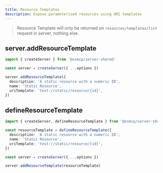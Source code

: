 ```yaml
---
title: Resource Templates
description: Expose parameterized resources using URI templates
---
```


> Resource Template will only be returned on `resources/templates/list` request in server, nothing else.

## server.addResourceTemplate

```ts
import { createServer } from '@xsmcp/server-shared'

const server = createServer({ ...options })

server.addResourceTemplate({
  description: 'A static resource with a numeric ID',
  name: 'Static Resource',
  uriTemplate: 'test://static/resource/{id}',
})
```

## defineResourceTemplate

```ts
import { createServer, defineResourceTemplate } from '@xsmcp/server-shared'

const resourceTemplate = defineResourceTemplate({
  description: 'A static resource with a numeric ID',
  name: 'Static Resource',
  uriTemplate: 'test://static/resource/{id}',
})

const server = createServer({ ...options })

server.addResourceTemplate(resourceTemplate)
```
